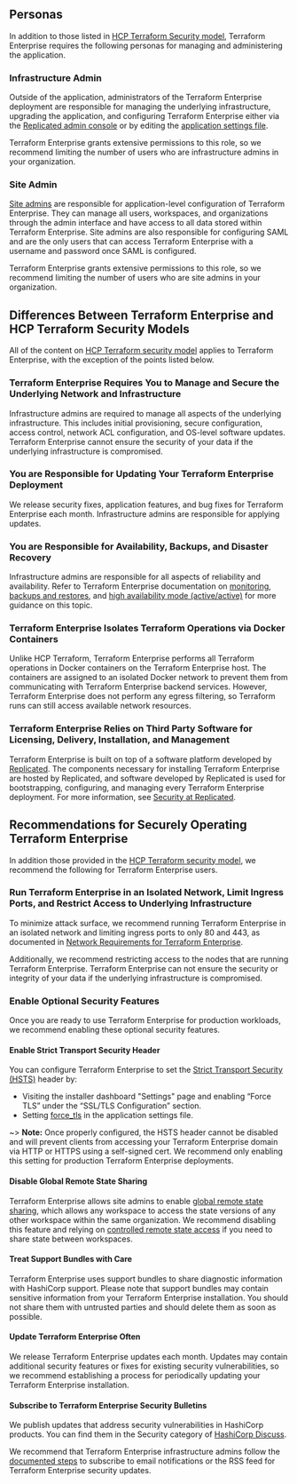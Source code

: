 ## Personas

In addition to those listed in [HCP Terraform Security model](/terraform/cloud-docs/architectural-details/security-model), Terraform Enterprise requires the following personas for managing and administering the application.

### Infrastructure Admin

Outside of the application, administrators of the Terraform Enterprise deployment are responsible for managing the underlying infrastructure, upgrading the application, and configuring Terraform Enterprise either via the [Replicated admin console](/terraform/enterprise/deploy/replicated/install/interactive/config#system-configuration) or by editing the [application settings file](/terraform/enterprise/deploy/replicated/install/automated/automating-the-installer).

Terraform Enterprise grants extensive permissions to this role, so we recommend limiting the number of users who are infrastructure admins in your organization.

### Site Admin

[Site admins](/terraform/enterprise/application-administration/admin-access) are responsible for application-level configuration of Terraform Enterprise. They can manage all users, workspaces, and organizations through the admin interface and have access to all data stored within Terraform Enterprise. Site admins are also responsible for configuring SAML and are the only users that can access Terraform Enterprise with a username and password once SAML is configured.

Terraform Enterprise grants extensive permissions to this role, so we recommend limiting the number of users who are site admins in your organization.

## Differences Between Terraform Enterprise and HCP Terraform Security Models

All of the content on [HCP Terraform security model](/terraform/cloud-docs/architectural-details/security-model) applies to Terraform Enterprise, with the exception of the points listed below.

### Terraform Enterprise Requires You to Manage and Secure the Underlying Network and Infrastructure

Infrastructure admins are required to manage all aspects of the underlying infrastructure. This includes initial provisioning, secure configuration, access control, network ACL configuration, and OS-level software updates. Terraform Enterprise cannot ensure the security of your data if the underlying infrastructure is compromised.

### You are Responsible for Updating Your Terraform Enterprise Deployment

We release security fixes, application features, and bug fixes for Terraform Enterprise each month. Infrastructure admins are responsible for applying updates.

### You are Responsible for Availability, Backups, and Disaster Recovery

Infrastructure admins are responsible for all aspects of reliability and availability. Refer to Terraform Enterprise documentation on [monitoring](/terraform/enterprise/deploy/replicated/monitoring/monitoring), [backups and restores](/terraform/enterprise/deploy/replicated/administration/infrastructure/backup-restore), and [high availability mode (active/active)](/terraform/enterprise/deploy/replicated/administration/infrastructure/admin-cli) for more guidance on this topic.

### Terraform Enterprise Isolates Terraform Operations via Docker Containers

Unlike HCP Terraform, Terraform Enterprise performs all Terraform operations in Docker containers on the Terraform Enterprise host. The containers are assigned to an isolated Docker network to prevent them from communicating with Terraform Enterprise backend services. However, Terraform Enterprise does not perform any egress filtering, so Terraform runs can still access available network resources.

### Terraform Enterprise Relies on Third Party Software for Licensing, Delivery, Installation, and Management

Terraform Enterprise is built on top of a software platform developed by [Replicated](https://www.replicated.com/). The components necessary for installing Terraform Enterprise are hosted by Replicated, and software developed by Replicated is used for bootstrapping, configuring, and managing every Terraform Enterprise deployment. For more information, see [Security at Replicated](https://www.replicated.com/security/).

## Recommendations for Securely Operating Terraform Enterprise

In addition those provided in the [HCP Terraform security model](/terraform/cloud-docs/architectural-details/security-model), we recommend the following for Terraform Enterprise users.

### Run Terraform Enterprise in an Isolated Network, Limit Ingress Ports, and Restrict Access to Underlying Infrastructure

To minimize attack surface, we recommend running Terraform Enterprise in an isolated network and limiting ingress ports to only 80 and 443, as documented in [Network Requirements for Terraform Enterprise](/terraform/enterprise/deploy/replicated/requirements/network).

Additionally, we recommend restricting access to the nodes that are running Terraform Enterprise. Terraform Enterprise can not ensure the security or integrity of your data if the underlying infrastructure is compromised.

### Enable Optional Security Features

Once you are ready to use Terraform Enterprise for production workloads, we recommend enabling these optional security features.

#### Enable Strict Transport Security Header

You can configure Terraform Enterprise to set the [Strict Transport Security (HSTS)](https://developer.mozilla.org/en-US/docs/Web/HTTP/Headers/Strict-Transport-Security) header by:

- Visiting the installer dashboard "Settings" page and enabling “Force TLS” under the “SSL/TLS Configuration” section.
- Setting [force_tls](/terraform/enterprise/deploy/replicated/install/automated/automating-the-installer#force_tls) in the application settings file.

~> **Note:** Once properly configured, the HSTS header cannot be disabled and will prevent clients from accessing your Terraform Enterprise domain via HTTP or HTTPS using a self-signed cert. We recommend only enabling this setting for production Terraform Enterprise deployments.

#### Disable Global Remote State Sharing

Terraform Enterprise allows site admins to enable [global remote state sharing](/terraform/enterprise/application-administration/general#remote-state-sharing), which allows any workspace to access the state versions of any other workspace within the same organization. We recommend disabling this feature and relying on [controlled remote state access](https://www.hashicorp.com/blog/announcing-controlled-remote-state-access-for-terraform-cloud-and-enterprise) if you need to share state between workspaces.

#### Treat Support Bundles with Care

Terraform Enterprise uses support bundles to share diagnostic information with HashiCorp support. Please note that support bundles may contain sensitive information from your Terraform Enterprise installation. You should not share them with untrusted parties and should delete them as soon as possible.

#### Update Terraform Enterprise Often

We release Terraform Enterprise updates each month. Updates may contain additional security features or fixes for existing security vulnerabilities, so we recommend establishing a process for periodically updating your Terraform Enterprise installation.

#### Subscribe to Terraform Enterprise Security Bulletins

We publish updates that address security vulnerabilities in HashiCorp products. You can find them in the Security category of [HashiCorp Discuss](https://discuss.hashicorp.com/c/security/).

We recommend that Terraform Enterprise infrastructure admins follow the [documented steps](https://discuss.hashicorp.com/t/about-hashicorp-security-updates/15330) to subscribe to email notifications or the RSS feed for Terraform Enterprise security updates.
